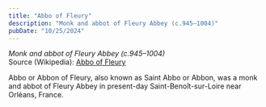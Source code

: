 ```yaml
---
title: "Abbo of Fleury"
description: "Monk and abbot of Fleury Abbey (c.945–1004)"
pubDate: "10/25/2024"
---
```


*Monk and abbot of Fleury Abbey (c.945–1004)*  
Source (Wikipedia): [Abbo of Fleury][1]

Abbo or Abbon of Fleury, also known as Saint Abbo or Abbon, was a monk and abbot of Fleury Abbey in present-day Saint-Benoît-sur-Loire near Orléans, France.

[1]: https://en.wikipedia.org/wiki/Abbo_of_Fleury
